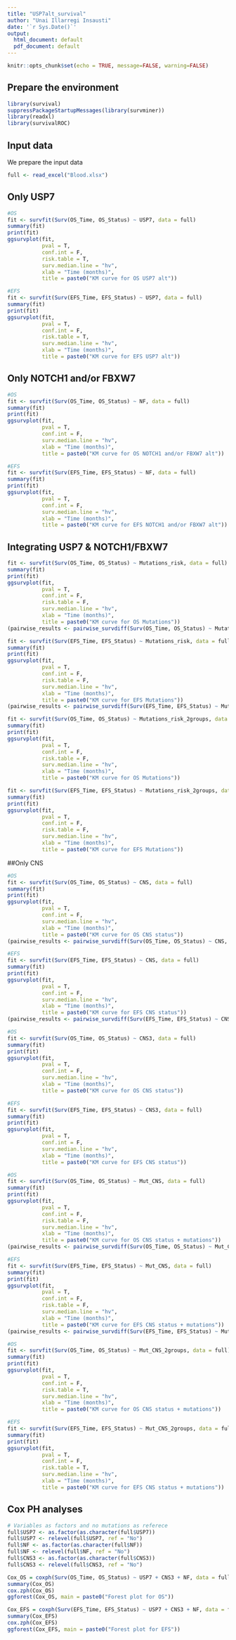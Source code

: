 ---
title: "USP7alt_survival"
author: "Unai Illarregi Insausti"
date: '`r Sys.Date()`'
output:
  html_document: default
  pdf_document: default
---

```{r setup, include=FALSE}
knitr::opts_chunk$set(echo = TRUE, message=FALSE, warning=FALSE)
```

## Prepare the environment

```{r Packages, message = FALSE, warning = FALSE}
library(survival)
suppressPackageStartupMessages(library(survminer))
library(readxl)
library(survivalROC)
```

## Input data

We prepare the input data

```{r input database, message = FALSE, warning = FALSE}
full <- read_excel("Blood.xlsx")
```

## Only USP7

```{r USP7, message = FALSE, warning = FALSE}
#OS
fit <- survfit(Surv(OS_Time, OS_Status) ~ USP7, data = full)
summary(fit)
print(fit)
ggsurvplot(fit,
           pval = T,
           conf.int = F,
           risk.table = T,
           surv.median.line = "hv",
           xlab = "Time (months)",
           title = paste0("KM curve for OS USP7 alt"))

#EFS
fit <- survfit(Surv(EFS_Time, EFS_Status) ~ USP7, data = full)
summary(fit)
print(fit)
ggsurvplot(fit,
           pval = T,
           conf.int = F,
           risk.table = T,
           surv.median.line = "hv",
           xlab = "Time (months)",
           title = paste0("KM curve for EFS USP7 alt"))
```

## Only NOTCH1 and/or FBXW7

```{r N/Falt, message = FALSE, warning = FALSE}
#OS
fit <- survfit(Surv(OS_Time, OS_Status) ~ NF, data = full)
summary(fit)
print(fit)
ggsurvplot(fit,
           pval = T,
           conf.int = F,
           surv.median.line = "hv",
           xlab = "Time (months)",
           title = paste0("KM curve for OS NOTCH1 and/or FBXW7 alt"))

#EFS
fit <- survfit(Surv(EFS_Time, EFS_Status) ~ NF, data = full)
summary(fit)
print(fit)
ggsurvplot(fit,
           pval = T,
           conf.int = F,
           surv.median.line = "hv",
           xlab = "Time (months)",
           title = paste0("KM curve for EFS NOTCH1 and/or FBXW7 alt"))
```

## Integrating USP7 & NOTCH1/FBXW7

```{r full USP7 NOTCH1, message = FALSE, warning = FALSE}
fit <- survfit(Surv(OS_Time, OS_Status) ~ Mutations_risk, data = full)
summary(fit)
print(fit)
ggsurvplot(fit,
           pval = T,
           conf.int = F,
           risk.table = F,
           surv.median.line = "hv",
           xlab = "Time (months)",
           title = paste0("KM curve for OS Mutations"))
(pairwise_results <- pairwise_survdiff(Surv(OS_Time, OS_Status) ~ Mutations_risk, data = full, p.adjust.method = "BH"))

fit <- survfit(Surv(EFS_Time, EFS_Status) ~ Mutations_risk, data = full)
summary(fit)
print(fit)
ggsurvplot(fit,
           pval = T,
           conf.int = F,
           risk.table = F,
           surv.median.line = "hv",
           xlab = "Time (months)",
           title = paste0("KM curve for EFS Mutations"))
(pairwise_results <- pairwise_survdiff(Surv(EFS_Time, EFS_Status) ~ Mutations_risk, data = full, p.adjust.method = "BH"))

fit <- survfit(Surv(OS_Time, OS_Status) ~ Mutations_risk_2groups, data = full)
summary(fit)
print(fit)
ggsurvplot(fit,
           pval = T,
           conf.int = F,
           risk.table = F,
           surv.median.line = "hv",
           xlab = "Time (months)",
           title = paste0("KM curve for OS Mutations"))

fit <- survfit(Surv(EFS_Time, EFS_Status) ~ Mutations_risk_2groups, data = full)
summary(fit)
print(fit)
ggsurvplot(fit,
           pval = T,
           conf.int = F,
           risk.table = F,
           surv.median.line = "hv",
           xlab = "Time (months)",
           title = paste0("KM curve for EFS Mutations"))
```

##Only CNS

```{r CNS status, message = FALSE, warning = FALSE}
#OS
fit <- survfit(Surv(OS_Time, OS_Status) ~ CNS, data = full)
summary(fit)
print(fit)
ggsurvplot(fit,
           pval = T,
           conf.int = F,
           surv.median.line = "hv",
           xlab = "Time (months)",
           title = paste0("KM curve for OS CNS status"))
(pairwise_results <- pairwise_survdiff(Surv(OS_Time, OS_Status) ~ CNS, data = full, p.adjust.method = "BH"))

#EFS
fit <- survfit(Surv(EFS_Time, EFS_Status) ~ CNS, data = full)
summary(fit)
print(fit)
ggsurvplot(fit,
           pval = T,
           conf.int = F,
           surv.median.line = "hv",
           xlab = "Time (months)",
           title = paste0("KM curve for EFS CNS status"))
(pairwise_results <- pairwise_survdiff(Surv(EFS_Time, EFS_Status) ~ CNS, data = full, p.adjust.method = "BH"))

#OS
fit <- survfit(Surv(OS_Time, OS_Status) ~ CNS3, data = full)
summary(fit)
print(fit)
ggsurvplot(fit,
           pval = T,
           conf.int = F,
           surv.median.line = "hv",
           xlab = "Time (months)",
           title = paste0("KM curve for OS CNS status"))

#EFS
fit <- survfit(Surv(EFS_Time, EFS_Status) ~ CNS3, data = full)
summary(fit)
print(fit)
ggsurvplot(fit,
           pval = T,
           conf.int = F,
           surv.median.line = "hv",
           xlab = "Time (months)",
           title = paste0("KM curve for EFS CNS status"))
```

```{r CNS status + USP7 & NOTCH1/FBXW7 mutations, message = FALSE, warning = FALSE}
#OS
fit <- survfit(Surv(OS_Time, OS_Status) ~ Mut_CNS, data = full)
summary(fit)
print(fit)
ggsurvplot(fit,
           pval = T,
           conf.int = F,
           risk.table = F,
           surv.median.line = "hv",
           xlab = "Time (months)",
           title = paste0("KM curve for OS CNS status + mutations"))
(pairwise_results <- pairwise_survdiff(Surv(OS_Time, OS_Status) ~ Mut_CNS, data = full, p.adjust.method = "BH"))

#EFS
fit <- survfit(Surv(EFS_Time, EFS_Status) ~ Mut_CNS, data = full)
summary(fit)
print(fit)
ggsurvplot(fit,
           pval = T,
           conf.int = F,
           risk.table = F,
           surv.median.line = "hv",
           xlab = "Time (months)",
           title = paste0("KM curve for EFS CNS status + mutations"))
(pairwise_results <- pairwise_survdiff(Surv(EFS_Time, EFS_Status) ~ Mut_CNS, data = full, p.adjust.method = "BH"))

#OS
fit <- survfit(Surv(OS_Time, OS_Status) ~ Mut_CNS_2groups, data = full)
summary(fit)
print(fit)
ggsurvplot(fit,
           pval = T,
           conf.int = F,
           risk.table = T,
           surv.median.line = "hv",
           xlab = "Time (months)",
           title = paste0("KM curve for OS CNS status + mutations"))

#EFS
fit <- survfit(Surv(EFS_Time, EFS_Status) ~ Mut_CNS_2groups, data = full)
summary(fit)
print(fit)
ggsurvplot(fit,
           pval = T,
           conf.int = F,
           risk.table = T,
           surv.median.line = "hv",
           xlab = "Time (months)",
           title = paste0("KM curve for EFS CNS status + mutations"))
```

## Cox PH analyses

```{r Cox 1, message = FALSE, warning = FALSE}
# Variables as factors and no mutations as referece
full$USP7 <- as.factor(as.character(full$USP7))
full$USP7 <- relevel(full$USP7, ref = "No")
full$NF <- as.factor(as.character(full$NF))
full$NF <- relevel(full$NF, ref = "No")
full$CNS3 <- as.factor(as.character(full$CNS3))
full$CNS3 <- relevel(full$CNS3, ref = "No")

Cox_OS = coxph(Surv(OS_Time, OS_Status) ~ USP7 + CNS3 + NF, data = full, x = T)
summary(Cox_OS)
cox.zph(Cox_OS)
ggforest(Cox_OS, main = paste0("Forest plot for OS"))

Cox_EFS = coxph(Surv(EFS_Time, EFS_Status) ~ USP7 + CNS3 + NF, data = full, x = T)
summary(Cox_EFS)
cox.zph(Cox_EFS)
ggforest(Cox_EFS, main = paste0("Forest plot for EFS"))
```
